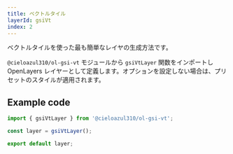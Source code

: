 ```yaml
---
title: ベクトルタイル
layerId: gsiVt
index: 2
---
```


ベクトルタイルを使った最も簡単なレイヤの生成方法です。

`@cieloazul310/ol-gsi-vt` モジュールから `gsiVtLayer` 関数をインポートし OpenLayers レイヤーとして定義します。オプションを設定しない場合は、プリセットのスタイルが適用されます。

## Example code

```ts
import { gsiVtLayer } from '@cieloazul310/ol-gsi-vt';

const layer = gsiVtLayer();

export default layer;
```
